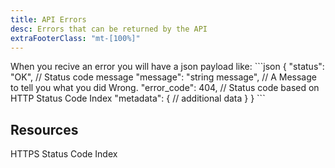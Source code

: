 ```yaml
---
title: API Errors
desc: Errors that can be returned by the API
extraFooterClass: "mt-[100%]"
---
```

<div class="flex flex-col gap-5 pt-5 justify-center items-center">
When you recive an error you will have a json payload like:
```json
{
  "status": "OK", // Status code message
  "message": "string message", // A Message to tell you what you did Wrong. 
  "error_code": 404, // Status code based on HTTP Status Code Index
  "metadata": {
    // additional data
  }
}
```

<h2 class="text-2xl font-bold bg-gradient-to-tr from-red-300 to-red-500 bg-clip-text text-transparent">Resources</h2>
<a class="text-sm font-medium pb-2 justify-start bg-gradient-to-tr from-blue-500 to-cyan-400 bg-clip-text text-transparent">HTTPS Status Code Index</a>

</div>